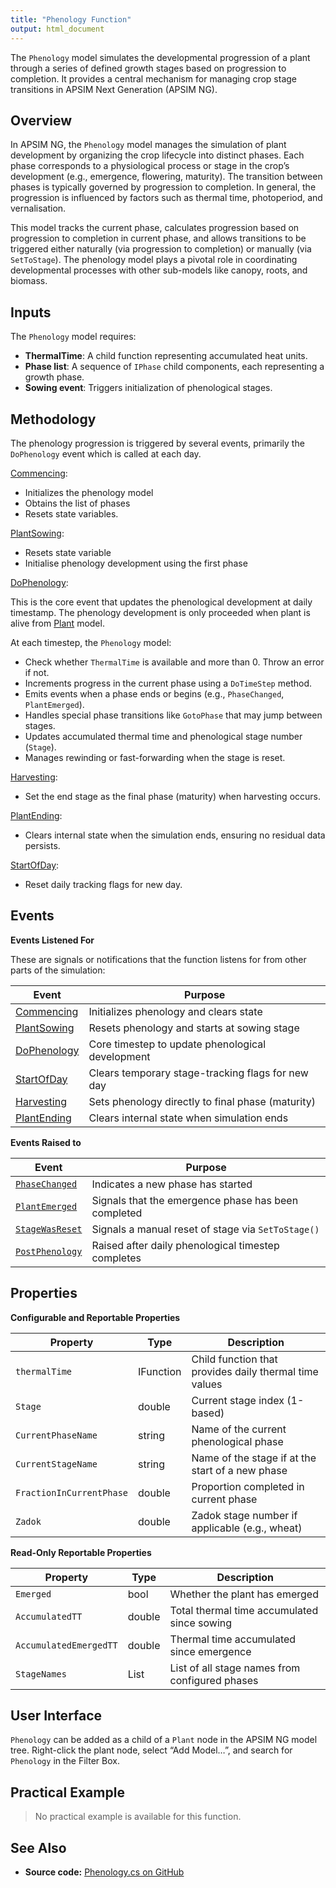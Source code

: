 ```yaml
---
title: "Phenology Function"
output: html_document
---
```



The `Phenology` model simulates the developmental progression of a plant through a series of defined growth stages based on progression to completion. It provides a central mechanism for managing crop stage transitions in APSIM Next Generation (APSIM NG).

## Overview

In APSIM NG, the `Phenology` model manages the simulation of plant development by organizing the crop lifecycle into distinct phases. Each phase corresponds to a physiological process or stage in the crop's development (e.g., emergence, flowering, maturity). The transition between phases is typically governed by progression to completion. In general, the progression is influenced by factors such as thermal time, photoperiod, and vernalisation.

This model tracks the current phase, calculates progression based on progression to completion in current phase, and allows transitions to be triggered either naturally (via progression to completion) or manually (via `SetToStage`). The phenology model plays a pivotal role in coordinating developmental processes with other sub-models like canopy, roots, and biomass.

## Inputs

The `Phenology` model requires:

- **ThermalTime**: A child function representing accumulated heat units.
- **Phase list**: A sequence of `IPhase` child components, each representing a growth phase.
- **Sowing event**: Triggers initialization of phenological stages.

## Methodology

The phenology progression is triggered by several events, primarily the `DoPhenology` event which is called at each day.

[Commencing](/docs/Models/Events.html#Commencing):

* Initializes the phenology model
* Obtains the list of phases
* Resets state variables.

[PlantSowing](/docs/Models/Events.html#PlantSowing):

* Resets state variable
* Initialise phenology development using the first phase

[DoPhenology](/docs/Models/Events.html#DoPhenology):

This is the core event that updates the phenological development at daily timestamp. The phenology development is only proceeded when plant is alive from [Plant](/docs/Models/PFM/Plant.qmd) model.


At each timestep, the `Phenology` model:

* Check whether `ThermalTime` is available and more than 0. Throw an error if not.
* Increments progress in the current phase using a `DoTimeStep` method.
* Emits events when a phase ends or begins (e.g., `PhaseChanged`, `PlantEmerged`).
* Handles special phase transitions like `GotoPhase` that may jump between stages.
* Updates accumulated thermal time and phenological stage number (`Stage`).
* Manages rewinding or fast-forwarding when the stage is reset.

[Harvesting](/docs/Models/Events.html#Harvesting):

* Set the end stage as the final phase (maturity) when harvesting occurs.

[PlantEnding](/docs/Models/Events.html#PlantEnding):

* Clears internal state when the simulation ends, ensuring no residual data persists.

[StartOfDay](/docs/Models/Events.html#StartOfDay):

* Reset daily tracking flags for new day.

## Events

**Events Listened For**

These are signals or notifications that the function listens for from other parts of the simulation:

| Event          | Purpose                                                                                  |
|----------------|------------------------------------------------------------------------------------------|
| [Commencing](/docs/Models/Events.html#Commencing)     | Initializes phenology and clears state                                    |
| [PlantSowing](/docs/Models/Events.html#PlantSowing)   | Resets phenology and starts at sowing stage                              |
| [DoPhenology](/docs/Models/Events.html#DoPhenology)   | Core timestep to update phenological development                         |
| [StartOfDay](/docs/Models/Events.html#StartOfDay)     | Clears temporary stage-tracking flags for new day                        |
| [Harvesting](/docs/Models/Events.html#Harvesting)     | Sets phenology directly to final phase (maturity)                        |
| [PlantEnding](/docs/Models/Events.html#PlantEnding)   | Clears internal state when simulation ends                               |

**Events Raised to**

| Event          | Purpose                                                                                  |
|----------------|------------------------------------------------------------------------------------------|
| [`PhaseChanged`](/docs/Models/Events.html#PhaseChanged) | Indicates a new phase has started                                                   |
| [`PlantEmerged`](/docs/Models/Events.html#PlantEmerged) | Signals that the emergence phase has been completed                                 |
| [`StageWasReset`](/docs/Models/Events.html#StageWasReset) | Signals a manual reset of stage via `SetToStage()`                                  |
| [`PostPhenology`](/docs/Models/Events.html#PostPhenology) | Raised after daily phenological timestep completes                                  |

## Properties

**Configurable and Reportable Properties**

| Property                 | Type      | Description                                                                         |
|--------------------------|-----------|-------------------------------------------------------------------------------------|
| `thermalTime`            | IFunction | Child function that provides daily thermal time values                             |
| `Stage`                  | double    | Current stage index (1-based)                                                      |
| `CurrentPhaseName`       | string    | Name of the current phenological phase                                              |
| `CurrentStageName`       | string    | Name of the stage if at the start of a new phase                                    |
| `FractionInCurrentPhase` | double    | Proportion completed in current phase                                               |
| `Zadok`                  | double    | Zadok stage number if applicable (e.g., wheat)                                      |

**Read-Only Reportable Properties**

| Property             | Type    | Description                                                                 |
|----------------------|---------|-----------------------------------------------------------------------------|
| `Emerged`           | bool    | Whether the plant has emerged                                               |
| `AccumulatedTT`     | double  | Total thermal time accumulated since sowing                                |
| `AccumulatedEmergedTT` | double | Thermal time accumulated since emergence                                    |
| `StageNames`        | List    | List of all stage names from configured phases                              |

## User Interface

`Phenology` can be added as a child of a `Plant` node in the APSIM NG model tree. Right-click the plant node, select "Add Model...", and search for `Phenology` in the Filter Box.

## Practical Example

> No practical example is available for this function.

## See Also

* **Source code:** [Phenology.cs on GitHub](http://github.com/APSIMInitiative/ApsimX/blob/master/Models/PMF/Phenology/Phenology.cs)
